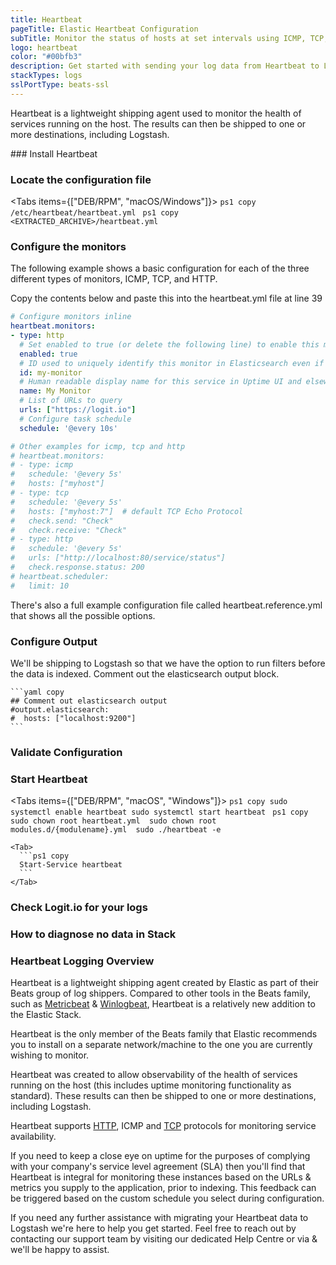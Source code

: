 ```yaml
---
title: Heartbeat
pageTitle: Elastic Heartbeat Configuration
subTitle: Monitor the status of hosts at set intervals using ICMP, TCP, and HTTP.
logo: heartbeat
color: "#00bfb3"
description: Get started with sending your log data from Heartbeat to Logstash using our simple integration guide below.
stackTypes: logs
sslPortType: beats-ssl
---
```


Heartbeat is a lightweight shipping agent used to monitor the health of services running on the host. 
The results can then be shipped to one or more destinations, including Logstash.

<Steps>
  ### Install Heartbeat

  <InstallBeat beatname="heartbeat" />

  ### Locate the configuration file

  <Tabs items={["DEB/RPM", "macOS/Windows"]}>
    <Tab>
      ```ps1 copy
      /etc/heartbeat/heartbeat.yml
      ```
    </Tab>
    <Tab>
      ```ps1 copy
      <EXTRACTED_ARCHIVE>/heartbeat.yml
      ```
    </Tab>
  </Tabs>
  
  ### Configure the monitors
 
  The following example shows a basic configuration for each of the three different types of monitors, ICMP, TCP, and HTTP.
        
  Copy the contents below and paste this into the heartbeat.yml file at line 39

  ```yaml copy
  # Configure monitors inline
  heartbeat.monitors:
  - type: http
    # Set enabled to true (or delete the following line) to enable this monitor
    enabled: true
    # ID used to uniquely identify this monitor in Elasticsearch even if the config changes
    id: my-monitor
    # Human readable display name for this service in Uptime UI and elsewhere
    name: My Monitor
    # List of URLs to query
    urls: ["https://logit.io"]
    # Configure task schedule
    schedule: '@every 10s'

  # Other examples for icmp, tcp and http
  # heartbeat.monitors:
  # - type: icmp
  #   schedule: '@every 5s'
  #   hosts: ["myhost"]
  # - type: tcp
  #   schedule: '@every 5s'
  #   hosts: ["myhost:7"]  # default TCP Echo Protocol
  #   check.send: "Check"
  #   check.receive: "Check"
  # - type: http
  #   schedule: '@every 5s'
  #   urls: ["http://localhost:80/service/status"]
  #   check.response.status: 200
  # heartbeat.scheduler:
  #   limit: 10
  ```

  <Callout type="info">
      There's also a full example configuration file called heartbeat.reference.yml that shows all the possible options.
  </Callout>

  ### Configure Output
  
  <Output>
    We'll be shipping to Logstash so that we have the option to run filters before the data is indexed.  
    Comment out the elasticsearch output block.

    ```yaml copy
    ## Comment out elasticsearch output
    #output.elasticsearch:
    #  hosts: ["localhost:9200"]
    ```
  </Output>

  ### Validate Configuration

  <ValidateBeat beatname="heartbeat" />

  ### Start Heartbeat

  <Tabs items={["DEB/RPM", "macOS", "Windows"]}>
    <Tab>
       ```ps1 copy
        sudo systemctl enable heartbeat
        sudo systemctl start heartbeat
        ```
    </Tab>
    <Tab>
      ```ps1 copy
      sudo chown root heartbeat.yml 
      sudo chown root modules.d/{modulename}.yml 
      sudo ./heartbeat -e
      ```
    </Tab>

    <Tab>
      ```ps1 copy
      Start-Service heartbeat
      ```
    </Tab>
  </Tabs>

  ### Check Logit.io for your logs
  <LaunchStack utmMedium="logs" utmCampaign="heartbeat" source="heartbeat" />

  ### How to diagnose no data in Stack

  <DiagnoseNoData />

</Steps>

### Heartbeat Logging Overview

Heartbeat is a lightweight shipping agent created by Elastic as part of their Beats group of log shippers. Compared to other tools in 
the Beats family, such as [Metricbeat](/integrations/log-management/shippers/metricbeat) & [Winlogbeat](/integrations/log-management/shippers/winlogbeat), 
Heartbeat is a relatively new addition to the Elastic Stack.

Heartbeat is the only member of the Beats family that Elastic recommends you to install on a separate network/machine to the one you are currently 
wishing to monitor.

Heartbeat was created to allow observability of the health of services running on the host (this includes uptime monitoring functionality as standard). 
These results can then be shipped to one or more destinations, including Logstash.

Heartbeat supports [HTTP](/integrations/log-management/protocols/http), ICMP and [TCP](/integrations/log-management/protocols/tcp) protocols for monitoring 
service availability. 

If you need to keep a close eye on uptime for the purposes of complying with your company's service level agreement (SLA) then you'll find that Heartbeat 
is integral for monitoring these instances based on the URLs & metrics you supply to the application, prior to indexing. This feedback can be triggered 
based on the custom schedule you select during configuration.

If you need any further assistance with migrating your Heartbeat data to Logstash we're here to help you get started. Feel free 
to reach out by contacting our support team by visiting our dedicated Help Centre or via <IntercomButton text="live chat" /> 
& we'll be happy to assist.
